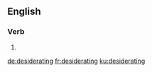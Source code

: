 
==English==

===Verb===
{{head|en|present participle}}

# {{present participle of|desiderate|lang=en}}

[[de:desiderating]]
[[fr:desiderating]]
[[ku:desiderating]]